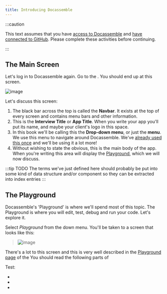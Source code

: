 ```yaml
---
title: Introducing Docassemble
---
```


:::caution

This text assumes that you have [access to Docassemble](./00-10) and
[have connected to GitHub](./00-20).  Please complete these activities before
continuing.

:::

## The Main Screen
Let's log in to Docassemble again.  Go to the <DisplayConstants data='dahref' />.  You should end up at this screen.

![image](/img/textbook/chapter_1/docassemble_after_signin_screen_annotated.png)

Let's discuss this screen:
1. The black bar across the top is called the **Navbar**.
It exists at the top of every screen and contains menu bars and other information.
1. This is the **Interview Title** or **App Title**.
When you write your app you'll put its name, and maybe your client's logo in this space.
1. In this book we'll be calling this the **Drop-down menu**, or just the **menu**.
We use this menu to navigate around Docassemble.
We've [already used this once](./00-20#set-up-github-integration) and we'll be using it a lot more!
1. Without wishing to state the obvious, this is the main body of the app.
When you're writing this area will display the [Playground](#the-playground), which we will now discuss.

:::tip TODO
The terms we've just defined here should probably be put into some kind of
data structure and/or component so they can be extracted into index entries
:::

## The Playground
Docassemble's 'Playground' is where we'll spend most of this topic.  The Playground is where you will edit,
test, debug and run your code.  Let's explore it.

Select *Playground* from the down menu.  You'll be taken to a screen that looks like this:
> ![image](/img/textbook/chapter_1/docassemble_main_screen1.png)

There's a lot to this screen and this is very well described in the [Playground page](https://docassemble.org/docs/playground.html)
of the 
You should read the following parts of 

Test: 

* <DisplayConstants data='github' /> 
* <DisplayConstants data='daorghref' />
* <DisplayConstants data='damanual' />